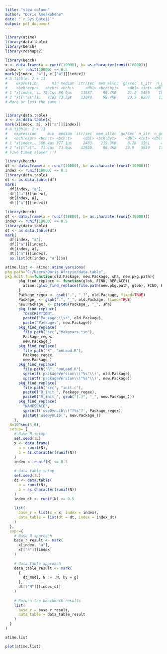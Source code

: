 ```yaml
---
title: "slow column"
author: "Doris Amoakohene"
date: "`r Sys.Date()`"
output: pdf_document
---
```


```r
library(atime)
library(data.table)
library(bench)
library(reshape2)
```


```r
library(bench)
x <- data.frame(a = runif(10000), b= as.character(runif(10000)))
index <- runif(10000) <= 0.5
mark(x[index, "a"], x[["a"]][index])
# A tibble: 2 × 13
#    expression      min median `itr/sec` mem_alloc `gc/sec` n_itr  n_gc total_time
#    <bch:expr>   <bch:> <bch:>     <dbl> <bch:byt>    <dbl> <int> <dbl>   <bch:tm>
# 1 "x[index, \… 78.1µs 80.6µs    11587.    98.4KB     21.2  5469    10      472ms
# 2 "x[[\"a\"]]…   71µs 73.2µs    13240.    98.4KB     23.5  6207    11      469ms
# More or less the same !


library(data.table)
x <- as.data.table(x)
mark(x[index, a], x[["a"]][index])
# A tibble: 2 × 13
#   expression     min  median `itr/sec` mem_alloc `gc/sec` n_itr  n_gc total_time
#   <bch:expr> <bch:t> <bch:t>     <dbl> <bch:byt>    <dbl> <int> <dbl>   <bch:tm>
# 1 "x[index,… 360.4µs 377.1µs     2403.   219.3KB     8.28  1161     4      483ms
# 2 "x[[\"a\"…  71.4µs  73.9µs    12920.    98.4KB    23.9   5949    11      460ms
# Five times slower !!!

```
```r
library(bench)
df <- data.frame(a = runif(10000), b= as.character(runif(10000)))
index <- runif(10000) <= 0.5
library(data.table)
dt <- as.data.table(df)
mark(
  df[index, "a"],
  df[["a"]][index],
  dt[index, a],
  dt[["a"]][index])
```
```r
library(bench)
df <- data.frame(a = runif(10000), b= as.character(runif(10000)))
index <- runif(10000) <= 0.5
library(data.table)
dt <- as.data.table(df)
mark(
  df[index, "a"],
  df[["a"]][index],
  dt[index, a],
  dt[["a"]][index],
  as.list(dt[index, "a"])$a)
```

```r
atime.list <- atime::atime_versions(
pkg.path="C:/Users/Doris Afriyie/data.table",
pkg.edit.fun=function(old.Package, new.Package, sha, new.pkg.path){
      pkg_find_replace <- function(glob, FIND, REPLACE){
        atime::glob_find_replace(file.path(new.pkg.path, glob), FIND, REPLACE)
      }
      Package_regex <- gsub(".", "_?", old.Package, fixed=TRUE)
      Package_ <- gsub(".", "_", old.Package, fixed=TRUE)
      new.Package_ <- paste0(Package_, "_", sha)
      pkg_find_replace(
        "DESCRIPTION", 
        paste0("Package:\\s+", old.Package),
        paste("Package:", new.Package))
      pkg_find_replace(
        file.path("src","Makevars.*in"),
        Package_regex,
        new.Package_)
      pkg_find_replace(
        file.path("R", "onLoad.R"),
        Package_regex,
        new.Package_)
      pkg_find_replace(
        file.path("R", "onLoad.R"),
        sprintf('packageVersion\\("%s"\\)', old.Package),
        sprintf('packageVersion\\("%s"\\)', new.Package))
      pkg_find_replace(
        file.path("src", "init.c"),
        paste0("R_init_", Package_regex),
        paste0("R_init_", gsub("[.]", "_", new.Package_)))
      pkg_find_replace(
        "NAMESPACE",
        sprintf('useDynLib\\("?%s"?', Package_regex),
        paste0('useDynLib(', new.Package_))
    },
  N=10^seq(3,8),
  setup= {
    # Base R setup
    set.seed(1L)
    x <- data.frame(
      a = runif(N),
      b = as.character(runif(N))
    )
    index <- runif(N) <= 0.5
    
    # data.table setup
    set.seed(1L)
    dt <- data.table(
      a = runif(N),
      b = as.character(runif(N))
    )
    index_dt <- runif(N) <= 0.5
    
    list(
      base_r = list(x = x, index = index),
      data_table = list(dt = dt, index = index_dt)
    )
  },
  expr={
    # Base R approach
    base_r_result <- mark(
      x[index, "a"],
      x[["a"]][index]
    )
    
    # data.table approach
    data_table_result <- mark(
      {
        dt_mod[, N := .N, by = g]
      },
      dt[["N"]][index_dt]
    )
    
    # Return the benchmark results
    list(
      base_r = base_r_result,
      data_table = data_table_result
    )
  }
)


```

```r
atime.list
```
```r
plot(atime.list)
```

